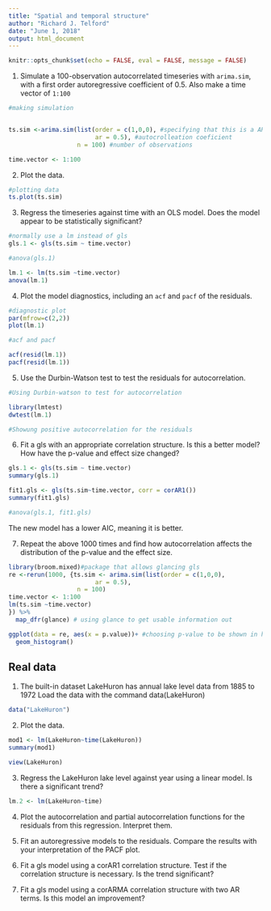 ```yaml
---
title: "Spatial and temporal structure"
author: "Richard J. Telford"
date: "June 1, 2018"
output: html_document
---
```


```r
knitr::opts_chunk$set(echo = FALSE, eval = FALSE, message = FALSE)
```

1) Simulate a 100-observation autocorrelated timeseries with `arima.sim`, with a first order autoregressive coefficient of 0.5. Also make a time vector of `1:100`

```r
#making simulation


ts.sim <-arima.sim(list(order = c(1,0,0), #specifying that this is a AR1 model
                        ar = 0.5), #autocrolleation coeficient
                   n = 100) #number of observations

time.vector <- 1:100


```


2) Plot the data. 

```r
#plotting data
ts.plot(ts.sim) 
```


3) Regress the timeseries against time with an OLS model. Does the model appear to be statistically significant?

```r
#normally use a lm instead of gls
gls.1 <- gls(ts.sim ~ time.vector)

#anova(gls.1)

lm.1 <- lm(ts.sim ~time.vector)
anova(lm.1)
```


4) Plot the model diagnostics, including an `acf` and `pacf` of the residuals.

```r
#diagnostic plot
par(mfrow=c(2,2))
plot(lm.1)

#acf and pacf

acf(resid(lm.1))
pacf(resid(lm.1))


```


5) Use the Durbin-Watson test to test the residuals for autocorrelation.

```r
#Using Durbin-watson to test for autocorrelation

library(lmtest)
dwtest(lm.1)

#Showung positive autocorrelation for the residuals
```



6) Fit a gls with an appropriate correlation structure. Is this a better model? How have the p-value and effect size changed?

```r

gls.1 <- gls(ts.sim ~ time.vector)
summary(gls.1)

fit1.gls <- gls(ts.sim~time.vector, corr = corAR1())
summary(fit1.gls)

#anova(gls.1, fit1.gls)

```
The new model has a lower AIC, meaning it is better.


7) Repeat the above 1000 times and find how autocorrelation affects the distribution of the p-value and the effect size.

```r




library(broom.mixed)#package that allows glancing gls
re <-rerun(1000, {ts.sim <- arima.sim(list(order = c(1,0,0), 
                        ar = 0.5), 
                   n = 100)
time.vector <- 1:100
lm(ts.sim ~time.vector)
}) %>% 
  map_dfr(glance) # using glance to get usable information out

ggplot(data = re, aes(x = p.value))+ #choosing p-value to be shown in histogram
  geom_histogram()


```


## Real data

1) The built-in dataset LakeHuron has annual lake level data from 1885 to 1972
Load the data with the command data(LakeHuron)

```r
data("LakeHuron")
```


2) Plot the data.

```r
mod1 <- lm(LakeHuron~time(LakeHuron))
summary(mod1)

view(LakeHuron)
```


3) Regress the LakeHuron lake level against year using a linear model. Is there a significant trend?

```r
lm.2 <- lm(LakeHuron~time)
```


4) Plot the autocorrelation and partial autocorrelation functions for the residuals from this regression. Interpret them.

5) Fit an autoregressive models to the residuals. Compare the results with your interpretation of the PACF plot.


6) Fit a gls model using a corAR1 correlation structure. Test if the correlation structure is necessary. Is the trend significant? 

7) Fit a gls model using a corARMA correlation structure with two AR terms. Is this model an improvement?


